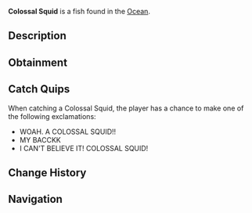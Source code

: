 {{FishInfobox
|image          = Colossal Squid.png
|rarity         = Mythical
|sea            = First Sea
|location       = [[Ocean]]
|sublocation    = 
|sources        = Fishing Rod
|radar_location = 
|prog_speed     = -70
|xp             = 3000
|weather        = Foggy
|time           = Night
|season         = 
|bait           = 
|base_weight    = 1200
|base_value     = 6500
|weight_range   = 500
|base_chance    = 0.02
|base_resil     = 5
}}
'''Colossal Squid''' is a {{Rarity|Mythical}} fish found in the [[Ocean]].

== Description ==
{{Description|The Colossal Squid is a massive, deep-sea creature with enormous tentacles and large appetite for anglers. Known for its incredible size and strength, it lurks in the deepest parts of the ocean, only occasionally venturing near the surface during the nights.|Bestiary Entry}}

== Obtainment ==
{{Fish Availability|
Ancient Isle/Algae Hunt
Ancient Isle/Surrounding Ocean
Atlantis/Surrounding Ocean
Forsaken Shores/Algae Hunt
LEGO Pool/Studolodon Hunt
Lovestorm/Normal
Lovestorm/Supercharged
Megalodon Hunt/Eclipse and Weekend
Megalodon Hunt/Normal
Mushgrove Swamp/Algae Hunt
Ocean/Deep Ocean
Orca Migration/Ancient
Orca Migration/Normal
Snowcap Island/Algae Hunt
Snowcap Island/Surrounding Ocean
Whale Migration/Moby
Whale Migration/Normal
|top_rods      = 
Leviathan's Fang Rod\25230.37\118675.16;
Great Rod of Oscar\24684.92\85594.3;
Free Spirit Rod\23644.76\122329.58;
Astralhook Rod\22900.26\86604.52;
Ethereal Prism Rod\22691.25\86053.21;
Resourceful Rod\18066.96\64884.32;
Destiny Rod\17385.32\62119.13;
Trident Rod\18819.57\105120.62;
Azure Of Lagoon\20967.05\95104.23;
Wildflower Rod\18745.06\92859.74;
Rapid Rod\17641.19\92628.27;
North-Star Rod\9796.3\48360.74;
Seraphic Rod\22030.71\88198.68;
No-Life Rod\21049.42\89884.59;
Challenger's Rod\19776.96\85570.21;
Rod Of The Forgotten Fang\19707.27\79402.08;
Blazebringer Rod\17692.21\75686.1;
Rod Of The Exalted One\17023.93\66487.07;
Rod Of The Depths\16704.78\68639.8;
Verdant Shear Rod\16218.23\71213.52;
Zeus Rod\15944.97\69770.21;
Depthseeker Rod\14975.85\67815.1;
Avalanche Rod\12960.15\58896.01;
Volcanic Rod\12473.96\54582.14;
Steady Rod\4099.11\19914.57
|recommended   = Ethereal Prism Rod
}}

== Catch Quips ==
When catching a Colossal Squid, the player has a chance to make one of the following exclamations:
* WOAH. A COLOSSAL SQUID!!
* MY BACCKK
* I CAN'T BELIEVE IT! COLOSSAL SQUID!

== Change History ==
{{Change History|{{subst:Current Version}}}}

== Navigation ==
{{Fish Navbox|Ocean}}